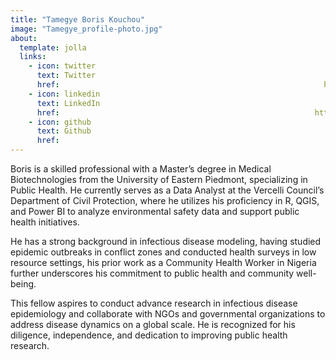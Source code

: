 ```yaml
---
title: "Tamegye Boris Kouchou"
image: "Tamegye_profile-photo.jpg"
about:
  template: jolla
  links:
    - icon: twitter
      text: Twitter
      href:                                                           https://twitter.com
    - icon: linkedin
      text: LinkedIn
      href:                                                         https://twitter.com
    - icon: github
      text: Github
      href:                                                            https://github.com  
---
```


Boris is a skilled professional with a Master’s degree in Medical Biotechnologies from the University of Eastern Piedmont, specializing in Public Health. He currently serves as a Data Analyst at the Vercelli Council's Department of Civil Protection, where he utilizes his proficiency in R, QGIS, and Power BI to analyze environmental safety data and support public health initiatives.

He has a strong background in infectious disease modeling, having studied epidemic outbreaks in conflict zones and conducted health surveys in low resource settings, his prior work as a Community Health Worker in Nigeria further underscores his commitment to public health and community well-being.

This fellow aspires to conduct advance research in infectious disease epidemiology and collaborate with NGOs and governmental organizations to address disease dynamics on a global scale. He is recognized for his diligence, independence, and dedication to improving public health research.
